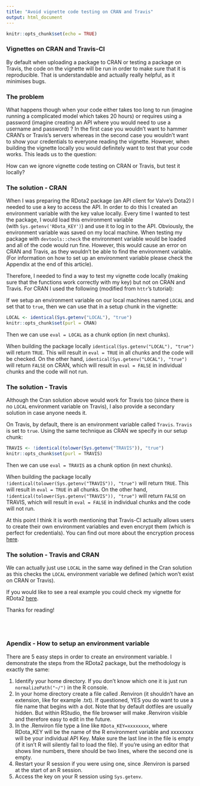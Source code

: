 ```yaml
---
title: "Avoid vignette code testing on CRAN and Travis"
output: html_document
---
```


```r
knitr::opts_chunk$set(echo = TRUE)
```

### Vignettes on CRAN and Travis-CI

By default when uploading a package to CRAN or testing a package on Travis, the code on the 
vignette will be run in order to make sure that it is reproducible. That is understandable and 
actually really helpful, as it minimises bugs. 

### The problem

What happens though when your code either takes too long to run (imagine running a complicated
model which takes 20 hours) or requires using a password (imagine creating an API where you would 
need to use a username and password) ? In the first case you wouldn't want to hammer CRAN's 
or Travis's servers whereas in the second case you wouldn't want to show your credentials to 
everyone reading the vignette. However, when building the vignette locally you would definitely want to 
test that your code works. This leads us to the question:

How can we ignore vignette code testing on CRAN or Travis, but test it locally?

### The solution - CRAN

When I was preparing the RDota2 package (an API client for Valve's Dota2) I needed to use a key to
access the API. In order to do this I created an environment variable with the key value locally. 
Every time I wanted to test the package, I would load this environment variable  
(with `Sys.getenv('RDota_KEY')`) and use it to log in to the API. Obviously, the environment 
variable was saved on my local machine. When testing my package with `devtools::check` the 
environment variable would be loaded and all of the code would run fine. However, this would 
cause an error on CRAN and Travis, as they wouldn't be able to find the environment variable. 
(For information on how to set up an environment variable please check the Appendix at the end of 
this article).

Therefore, I needed to find a way to test my vignette code locally (making sure that the functions
work correctly with my key) but not on CRAN and Travis. For CRAN I used the following 
(modified from `httr`'s tutorial):

If we setup an environment variable on our local machines named `LOCAL` and set that to `true`,
then we can use that in a setup chunk in the vignette:

```r
LOCAL <- identical(Sys.getenv("LOCAL"), "true")
knitr::opts_chunk$set(purl = CRAN)
```

Then we can use `eval = LOCAL` as a chunk option (in next chunks).

When building the package locally `identical(Sys.getenv("LOCAL"), "true")` will return
`TRUE`. This will result in `eval = TRUE` in all chunks and the code will be checked. On the other 
hand, `identical(Sys.getenv("LOCAL"), "true")` will return `FALSE` on CRAN, 
which will result in `eval = FALSE` in individual chunks and the code will not run.

### The solution - Travis

Although the Cran solution above would work for Travis too (since there is no `LOCAL` environment
variable on Travis), I also provide a secondary solution in case anyone needs it.

On Travis, by default, there is an environment variable called `Travis`. `Travis` is set to `true`. 
Using the same technique as CRAN we specify in our setup chunk:

```r
TRAVIS <- !identical(tolower(Sys.getenv("TRAVIS")), "true")
knitr::opts_chunk$set(purl = TRAVIS)
```

Then we can use `eval = TRAVIS` as a chunk option (in next chunks).

When building the package locally `!identical(tolower(Sys.getenv("TRAVIS")), "true")` will return
`TRUE`. This will result in `eval = TRUE` in all chunks. On the other hand, 
`!identical(tolower(Sys.getenv("TRAVIS")), "true")` will return `FALSE` on TRAVIS, 
which will result in `eval = FALSE` in individual chunks and the code will not run.

At this point I think it is worth mentioning that Travis-CI actually allows users to create their
own environment variables and even encrypt them (which is perfect for credentials). You
can find out more about the encryption process [here](https://docs.travis-ci.com/user/environment-variables/#Defining-encrypted-variables-in-.travis.yml).

### The solution - Travis and CRAN

We can actually just use `LOCAL` in the same way defined in the Cran solution as this checks the
`LOCAL` environment variable we defined (which won't exist on CRAN or Travis).

If you would like to see a real example you could check my vignette for RDota2
[here](https://github.com/LyzandeR/RDota2/blob/master/vignettes/RDota2.Rmd).

Thanks for reading!

\     
\       

### Apendix - How to setup an environment variable

There are 5 easy steps in order to create an environment variable. I demonstrate the steps from 
the RDota2 package, but the methodology is exactly the same:

1. Identify your home directory. If you don't know which one it is just run `normalizePath("~/")` in the R console. 
2. In your home directory create a file called .Renviron (it shouldn't have an extension, like for example .txt). If questioned, YES you do want to use a file name that begins with a dot. Note that by default dotfiles are usually hidden. But within RStudio, the file browser will make .Renviron visible and therefore easy to edit in the future.
3. In the .Renviron file type a line like `RDota_KEY=xxxxxxxx`, where RDota_KEY will be the name of the R environment variable and xxxxxxxx will be your individual API Key. Make sure the last line in the file is empty (if it isn't R will silently fail to load the file). If you're using an editor that shows line numbers, there should be two lines, where the second one is empty.
4. Restart your R session if you were using one, since .Renviron is parsed at the start of an R session.
5. Access the key on your R session using `Sys.getenv`.


\       
